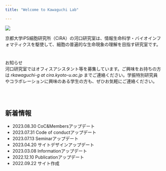 ```yaml
---
title: "Welcome to Kawaguchi Lab"

---
```



<p>

![](figures/general_figures/lab_intro.png)
</p>

京都大学iPS細胞研究所（CiRA）の河口研究室は、情報生命科学・バイオインフォマティクスを駆使して、細胞の普遍的な生命現象の理解を目指す研究室です。


# {.row}

<div class="card">
  <div class="card-header">お知らせ</div>
  <div class="card-body">河口研究室ではオフィスアシスタント等を募集しています。ご興味をお持ちの方は *rkawaguchi-g at cira.kyoto-u.ac.jp* までご連絡ください。学振特別研究員やコラボレーションに興味のある学生の方も、ぜひお気軽にご連絡ください。</div>
</div>


<br/>
<br/>

## 新着情報 {.col-md-9}
- 2023.08.30 CoC&Membersアップデート
- 2023.07.31 Code of conductアップデート
- 2023.07.13 Seminarアップデート
- 2023.04.20 サイトデザインアップデート
- 2023.03.08 Informationアップデート
- 2022.12.10 Publicationアップデート
- 2022.09.22 サイト作成


